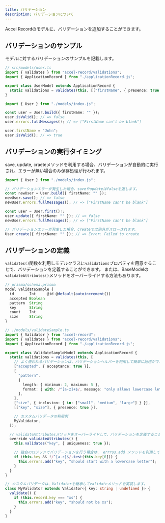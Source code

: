 ```yaml
---
title: バリデーション
description: バリデーションについて
---
```


Accel Recordのモデルに、バリデーションを追加することができます。

## バリデーションのサンプル

モデルに対するバリデーションのサンプルを記載します。

```ts
// src/models/user.ts
import { validates } from "accel-record/validations";
import { ApplicationRecord } from "./applicationRecord.js";

export class UserModel extends ApplicationRecord {
  static validations = validates(this, [["firstName", { presence: true }]]);
}
```

```ts
import { User } from "./models/index.js";

const user = User.build({ firstName: "" });
user.isValid(); // => false
user.errors.fullMessages(); // => ["FirstName can't be blank"]

user.firstName = "John";
user.isValid(); // => true
```

## バリデーションの実行タイミング

save, update, craeteメソッドを利用する場合、バリデーションが自動的に実行され、エラーが無い場合のみ保存処理が行われます。

```ts
import { User } from "./models/index.js";

// バリデーションエラーが発生した場合、saveやupdateはfalseを返します。
const newUser = User.build({ firstName: "" });
newUser.save(); // => false
newUser.errors.fullMessages(); // => ["FirstName can't be blank"]

const user = User.first()!;
user.update({ firstName: "" }); // => false
newUser.errors.fullMessages(); // => ["FirstName can't be blank"]

// バリデーションエラーが発生した場合、createでは例外がスローされます。
User.create({ firstName: "" }); // => Error: Failed to create
```

## バリデーションの定義

`validates()`関数を利用しモデルクラスに`validations`プロパティを用意することで、バリデーションを定義することができます。
または、BaseModelの`validateAttributes()`メソッドをオーバーライドする方法もあります。

```ts
// prisma/schema.prisma
model ValidateSample {
  id       Int     @id @default(autoincrement())
  accepted Boolean
  pattern  String
  key      String
  count    Int
  size     String
}
```

```ts
// ./models/validateSample.ts
import { Validator } from "accel-record";
import { validates } from "accel-record/validations";
import { ApplicationRecord } from "./applicationRecord.js";

export class ValidateSampleModel extends ApplicationRecord {
  static validations = validates(this, [
    // よく使われるバリデーションは、バリデーションヘルパーを利用して簡単に記述ができます。
    ["accepted", { acceptance: true }],
    [
      "pattern",
      {
        length: { minimum: 2, maximum: 5 },
        format: { with: /^[a-z]+$/, message: "only allows lowercase letters" },
      },
    ],
    ["size", { inclusion: { in: ["small", "medium", "large"] } }],
    [["key", "size"], { presence: true }],

    // カスタムバリデータの利用例
    MyValidator,
  ]);

  // validateAttributesメソッドをオーバーライドして、バリデーションを定義することもできます。
  override validateAttributes() {
    this.validates("key", { uniqueness: true });

    // 独自のロジックでバリデーションを行う場合は、 errros.add メソッドを利用してエラーメッセージを追加します。
    if (this.key && !/^[a-z]$/.test(this.key[0])) {
      this.errors.add("key", "should start with a lowercase letter");
    }
  }
}

// カスタムバリデータは、Validatorを継承してvalidateメソッドを実装します。
class MyValidator extends Validator<{ key: string | undefined }> {
  validate() {
    if (this.record.key === "xs") {
      this.errors.add("key", "should not be xs");
    }
  }
}
```
